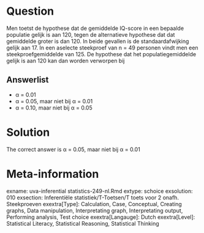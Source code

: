 Question
========

Men toetst de hypothese dat de gemiddelde IQ-score in een bepaalde populatie gelijk is aan 120, tegen de alternatieve hypothese dat dat gemiddelde groter is dan 120. In beide gevallen is de standaardafwijking gelijk aan 17. In een aselecte steekproef van n = 49 personen vindt men een steekproefgemiddelde van 125. De hypothese dat het populatiegemiddelde gelijk is aan 120 kan dan worden verworpen bij 

Answerlist
----------
* &alpha; = 0.01
* &alpha; = 0.05, maar niet bij &alpha; = 0.01
* &alpha; = 0.10, maar niet bij &alpha; = 0.05

Solution
========

The correct answer is  &alpha; = 0.05, maar niet bij &alpha; = 0.01 

Meta-information
================
exname: uva-inferential statistics-249-nl.Rmd 
extype: schoice 
exsolution: 010 
exsection: Inferentiële statistiek/T-Toetsen/T toets voor 2 onafh. Steekproeven
exextra[Type]: Calculation, Case, Conceptual, Creating graphs, Data manipulation, Interpretating graph, Interpretating output, Performing analysis, Test choice 
exextra[Langauge]: Dutch 
exextra[Level]: Statistical Literacy, Statistical Reasoning, Statistical Thinking 
